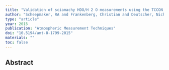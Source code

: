 ```yaml
---
title: "Validation of sciamachy HDO/H 2 O measurements using the TCCON and NDACC-MUSICA networks"
author: "Scheepmaker, RA and Frankenberg, Christian and Deutscher, Nicholas M and Schneider, Matthias and Barthlott, Sabine and Blumenstock, Thomas and Garcia, Omar E and Hase, Frank and Jones, Nicholas and Mahieu, Emmanuel and others"
type: "article"
year: 2015
publication: "Atmospheric Measurement Techniques"
doi: "10.5194/amt-8-1799-2015"
materials: ""
toc: false
---
```


## Abstract

